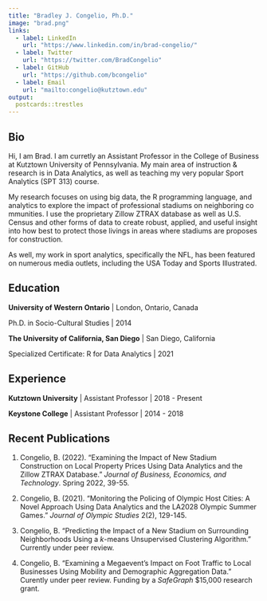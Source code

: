 ```yaml
---
title: "Bradley J. Congelio, Ph.D."
image: "brad.png"
links:
  - label: LinkedIn
    url: "https://www.linkedin.com/in/brad-congelio/"
  - label: Twitter
    url: "https://twitter.com/BradCongelio"
  - label: GitHub
    url: "https://github.com/bcongelio"
  - label: Email
    url: "mailto:congelio@kutztown.edu"
output:
  postcards::trestles
---
```


## Bio

Hi, I am Brad. I am curretly an Assistant Professor in the College of Business at Kutztown University of Pennsylvania. My main area of instruction & research is in Data Analytics, as well as teaching my very popular Sport Analytics (SPT 313) course.

My research focuses on using big data, the R programming language, and analytics to explore the impact of professional stadiums on neighboring co mmunities. I use the proprietary Zillow ZTRAX database as well as U.S. Census and other forms of data to create robust, applied, and useful insight into how best to protect those livings in areas where stadiums are proposes for construction.

As well, my work in sport analytics, specifically the NFL, has been featured on numerous media outlets, including the USA Today and Sports Illustrated.

## Education

**University of Western Ontario** \| London, Ontario, Canada

Ph.D. in Socio-Cultural Studies \| 2014

**The University of California, San Diego** \| San Diego, California

Specialized Certificate: R for Data Analytics \| 2021

## Experience

**Kutztown University** \| Assistant Professor \| 2018 - Present

**Keystone College** \| Assistant Professor \| 2014 - 2018

## Recent Publications

1.  Congelio, B. (2022). "Examining the Impact of New Stadium Construction on Local Property Prices Using Data Analytics and the Zillow ZTRAX Database." *Journal of Business, Economics, and Technology*. Spring 2022, 39-55.

2.  Congelio, B. (2021). "Monitoring the Policing of Olympic Host Cities: A Novel Approach Using Data Analytics and the LA2028 Olympic Summer Games." *Journal of Olympic Studies* 2(2), 129-145.

3.  Congelio, B. "Predicting the Impact of a New Stadium on Surrounding Neighborhoods Using a *k*-means Unsupervised Clustering Algorithm." Currently under peer review.

4.  Congelio, B. "Examining a Megaevent's Impact on Foot Traffic to Local Businesses Using Mobility and Demographic Aggregation Data." Curently under peer review. Funding by a *SafeGraph* \$15,000 research grant.
